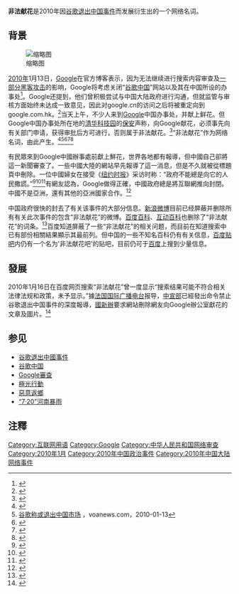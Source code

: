 {{Copy edit|time=2020-12-01T10:46:53+00:00}}
{{noteTA|G1=IT
|1=zh-hans:退出; zh-hant:退出;
}}
'''非法献花'''是2010年因[[谷歌退出中国事件|谷歌退出中国事件]]而发展衍生出的一个网络名词。

== 背景 ==
[[File:IllegalFlowerTribute1.jpg|缩略图]]

[[2010年|2010年]]1月13日，[[Google|Google]]在官方博客表示，因为无法继续进行搜索内容审查及[[极光行动|一部分黑客攻击]]的影响，Google将考虑关闭“[[谷歌中国|谷歌中国]]”网站以及其在中国所设的办事处<ref>{{Cite web|title=A new approach to China|url=https://googleblog.blogspot.com/2010/01/new-approach-to-china.html|accessdate=2020-12-06|work=Official Google Blog|language=en|archive-date=2020-06-23|archive-url=https://web.archive.org/web/20200623181044/https://googleblog.blogspot.com/2010/01/new-approach-to-china.html|dead-url=no}}</ref>。Google还提到，他们曾积极尝试与中国大陆政府进行沟通，但就监管与审核方面始终未达成一致意见，因此对google.cn的访问之后将被重定向到google.com.hk。<ref>{{cite journal|title=Google：不玩了，還是逗你玩？|journal=新民周刊|date=March 2010|publisher=新民周刊社|issn=1008-5017}}</ref>当天上午，不少人来到[[Google|Google]]中国办事处，并献上鲜花。但Google中国办事处所在地的[[清华科技园|清华科技园]]的[[保安|保安]]声称，向Google献花，必须事先向有关部门申请，获得审批后方可进行，否则属于非法献花。<ref>{{cite news |last1=Osnos |first1=Evan |title=China and Google: "Illegal Flower Tribute" |url=https://www.newyorker.com/news/evan-osnos/china-and-google-illegal-flower-tribute |access-date=10 November 2020 |work=The New Yorker |date=14 January 2010}}</ref>“非法献花”作为网络名词，由此产生。<ref>{{Cite web |url=http://news.hnce.com.cn/c/2010-01-15/92452.shtml |title=“非法献花”成网络新流行词汇 |access-date=2010-01-16 |archive-date=2010-01-19 |archive-url=https://web.archive.org/web/20100119032408/http://news.hnce.com.cn/c/2010-01-15/92452.shtml |dead-url=no }}</ref><ref>[http://www1.voanews.com/chinese/news/china/GoogLE-Say-NO-to-China-Cencorship-20100113-81314197.html 谷歌称或退出中国市场] {{Wayback|url=http://www1.voanews.com/chinese/news/china/GoogLE-Say-NO-to-China-Cencorship-20100113-81314197.html |date=20100117160844 }}，voanews.com，2010-01-13</ref><ref>{{Cite web|title=谷歌考虑全面退出中国市场|url=http://news.sina.com.cn/c/2010-01-14/014916927687s.shtml|accessdate=2020-12-06|author=|date=2010-01-14|format=|work=news.sina.com.cn|publisher=新浪网|language=zh-cn|archive-date=2010-01-17|archive-url=https://web.archive.org/web/20100117025818/http://news.sina.com.cn/c/2010-01-14/014916927687s.shtml|dead-url=no}}</ref><ref>{{Cite web |url=http://tech.163.com/10/0113/12/5STI7AN5000915BF.html |title=谷歌官方博客表示考虑关闭“谷歌中国” |access-date=2010-01-13 |archive-date=2013-05-10 |archive-url=https://web.archive.org/web/20130510170650/http://tech.163.com/10/0113/12/5STI7AN5000915BF.html |dead-url=no }}</ref><ref>{{Cite web|title=谷歌不愿继续审查 考虑全面退出中国|url=https://business.sohu.com/20100113/n269555115.shtml|accessdate=2020-12-06|author=|date=2010-01-13|format=|work=business.sohu.com|publisher=搜狐网|language=zh-cn|archive-date=2020-11-16|archive-url=https://web.archive.org/web/20201116035845/https://business.sohu.com/20100113/n269555115.shtml|dead-url=no}}</ref>

有民眾來到Google中國辦事處前獻上鮮花，世界各地都有報導，但中國自己卻將這一新聞審查了。一些中國大陸的網站早先報導了這一消息，但是不久就被從標題頁中刪除。一位中國婦女在接受《[[纽约时报|纽约时报]]》采访时称：“政府不能總是向它的人民撒謊。”<ref>{{Cite news|title=Google’s Threat Echoed Everywhere, Except China (Published 2010)|url=https://www.nytimes.com/2010/01/14/world/asia/14beijing.html|newspaper=The New York Times|date=2010-01-13|accessdate=2020-12-06|issn=0362-4331|language=en-US|first=Andrew|last=Jacobs|archive-date=2021-05-26|archive-url=https://web.archive.org/web/20210526033221/https://www.nytimes.com/2010/01/14/world/asia/14beijing.html|dead-url=no}}</ref><ref>{{Cite web|title=Google Threatens to Close China Operations|url=http://www.linuxtoday.com/news_story.php3?ltsn=2010-01-13-016-35-NW-BZ|accessdate=2020-12-06|author=|date=2010-01-13|format=|publisher=Linux Today|language=en|archive-date=2010-03-24|archive-url=https://web.archive.org/web/20100324121845/http://www.linuxtoday.com/news_story.php3?ltsn=2010-01-13-016-35-NW-BZ|dead-url=no}}</ref><ref>{{Cite web|title=Google To Cease Censorship in China, Might Close Google.cn|url=https://www.osnews.com/story/22727/|accessdate=2020-12-06|author=Thom Holwerda|date=2010-01-13|format=|work=www.osnews.com|publisher=OSnews|language=en|archive-date=2019-06-29|archive-url=https://web.archive.org/web/20190629123344/https://www.osnews.com/story/22727/|dead-url=no}}</ref>有網友認為，Google做得正確，中國政府總是將互聯網推向封閉。中國不是亞洲，還有其他的亞洲國家合作。<ref>{{Cite web |url=http://www.internetnews.com/security/article.php/3858486/What+Happens+if+Google+Quits+China.htm |title=Google Threatens to Close China Operations |access-date=2010-01-14 |archive-date=2012-08-05 |archive-url=https://web.archive.org/web/20120805182400/http://www.internetnews.com/security/article.php/3858486/What+Happens+if+Google+Quits+China.htm |dead-url=no }}</ref>

中国政府很快的封去了有关该事件的大部分信息。[[新浪微博|新浪微博]]目前已经屏蔽并删除所有有关此次事件的包含“非法献花”的微博。[[百度百科|百度百科]]、[[互动百科|互动百科]]也删除了“非法献花”的词条。<ref>{{Cite web |url=http://news.163.com/10/0114/03/5SV80TPA000120GR.html |title=Google可能真的要GO了 |access-date=2010-01-13 |archive-date=2014-02-01 |archive-url=https://web.archive.org/web/20140201204431/http://news.163.com/10/0114/03/5SV80TPA000120GR.html |dead-url=no }}</ref>百度知道屏蔽了一些“非法献花”的相关问题，而目前在知道搜索中已有部份相關結果顯示其最前列。但中国的一些不知名百科仍有有关信息，[[百度贴吧|百度贴吧]]内仍有一个名为'非法献花吧'的贴吧，目前仍可于[[百度|百度]]上搜到少量信息。

== 發展 ==
2010年1月16日在百度网页搜索“非法献花”曾一度显示“搜索结果可能不符合相关法律法规和政策，未予显示。”據[[法国国际广播电台|法国国际广播电台]]报导，[[中共中央宣传部|中宣部]]已經發出命令禁止谷歌退出中国事件的深度報導，[[國新辦|國新辦]]要求網站刪除網友向Google辦公室獻花的文章及圖片。<ref>{{cite web | language =  | publisher = 法国国际广播电台 | title = 中国官方： 中国互联网是开放的 但是网上监控很有必要 | url = http://www.rfi.fr/actucn/articles/121/article_18774.asp | author =  | date = 2010-01-14 | accessdate = 2010-01-16 | archive-date = 2010-01-17 | archive-url = https://web.archive.org/web/20100117183506/http://www.rfi.fr/actucn/articles/121/article_18774.asp | dead-url = no }}</ref>

== 参见 ==
* [[谷歌退出中國事件|谷歌退出中國事件]]
* [[谷歌中国|谷歌中国]]
* [[Google審查|Google審查]]
* [[極光行動|極光行動]]
* [[惡意返鄉|惡意返鄉]]
* [[2021年7月河南水災|“7·20”河南暴雨]]

== 注釋 ==
{{reflist|2}}

{{Google公司}}
[[Category:互联网用语|Category:互联网用语]]
[[Category:Google|Category:Google]]
[[Category:中华人民共和国网络审查|Category:中华人民共和国网络审查]]
[[Category:2010年1月|Category:2010年1月]]
[[Category:2010年中国政治事件|Category:2010年中国政治事件]]
[[Category:2010年中国大陆网络事件|Category:2010年中国大陆网络事件]]